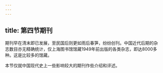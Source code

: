 ```yaml
---
---
---
```

title: 第四节期刊
---



期刊早在清末即已发展，至民国后则更如雨后春笋，纷纷创刊。中国近代后期的杂志数目亦无精确统计，仅上海图书馆馆藏1949年前出版的各类杂志，即达8000多种。这是比较多的馆藏。

本节仅就中国现代史上一些影响较大的期刊作些介绍和评述。
